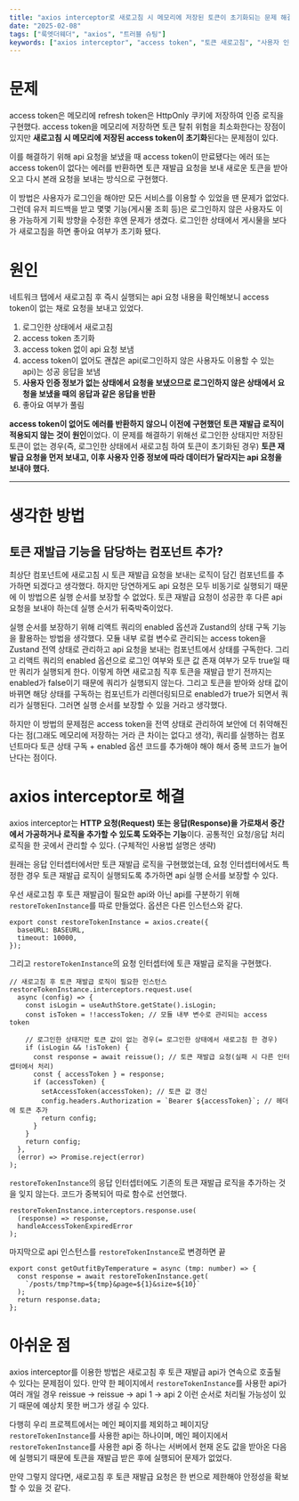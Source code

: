 ```yaml
---
title: "axios interceptor로 새로고침 시 메모리에 저장된 토큰이 초기화되는 문제 해결하기"
date: "2025-02-08"
tags: ["룩엣더웨더", "axios", "트러블 슈팅"]
keywords: ["axios interceptor", "access token", "토큰 새로고침", "사용자 인증"]
---
```


# 문제

access token은 메모리에 refresh token은 HttpOnly 쿠키에 저장하여 인증 로직을 구현했다. access token을 메모리에 저장하면 토큰 탈취 위험을 최소화한다는 장점이 있지만 **새로고침 시 메모리에 저장된 access token이 초기화**된다는 문제점이 있다.

이를 해결하기 위해 api 요청을 보냈을 때 access token이 만료됐다는 에러 또는 access token이 없다는 에러를 반환하면 토큰 재발급 요청을 보내 새로운 토큰을 받아오고 다시 본래 요청을 보내는 방식으로 구현했다.

이 방법은 사용자가 로그인을 해야만 모든 서비스를 이용할 수 있었을 땐 문제가 없었다. 그런데 유저 피드백을 받고 몇몇 기능(게시물 조회 등)은 로그인하지 않은 사용자도 이용 가능하게 기획 방향을 수정한 후엔 문제가 생겼다. 로그인한 상태에서 게시물을 보다가 새로고침을 하면 좋아요 여부가 초기화 됐다.

# 원인

네트워크 탭에서 새로고침 후 즉시 실행되는 api 요청 내용을 확인해보니 access token이 없는 채로 요청을 보내고 있었다.

1. 로그인한 상태에서 새로고침
2. access token 초기화
3. access token 없이 api 요청 보냄
4. access token이 없어도 괜찮은 api(로그인하지 않은 사용자도 이용할 수 있는 api)는 성공 응답을 보냄
5. **사용자 인증 정보가 없는 상태에서 요청을 보냈으므로 로그인하지 않은 상태에서 요청을 보냈을 때의 응답과 같은 응답을 반환**
6. 좋아요 여부가 풀림

**access token이 없어도 에러를 반환하지 않으니 이전에 구현했던 토큰 재발급 로직이 적용되지 않는 것이 원인**이었다. 이 문제를 해결하기 위해선 로그인한 상태지만 저장된 토큰이 없는 경우(즉, 로그인한 상태에서 새로고침 하여 토큰이 초기화된 경우) **토큰 재발급 요청을 먼저 보내고, 이후 사용자 인증 정보에 따라 데이터가 달라지는 api 요청을 보내야 했다.**

---

# 생각한 방법

## 토큰 재발급 기능을 담당하는 컴포넌트 추가?

최상단 컴포넌트에 새로고침 시 토큰 재발급 요청을 보내는 로직이 담긴 컴포넌트를 추가하면 되겠다고 생각했다. 하지만 당연하게도 api 요청은 모두 비동기로 실행되기 때문에 이 방법으론 실행 순서를 보장할 수 없었다. 토큰 재발급 요청이 성공한 후 다른 api 요청을 보내야 하는데 실행 순서가 뒤죽박죽이었다.

실행 순서를 보장하기 위해 리액트 쿼리의 enabled 옵션과 Zustand의 상태 구독 기능을 활용하는 방법을 생각했다. 모듈 내부 로컬 변수로 관리되는 access token을 Zustand 전역 상태로 관리하고 api 요청을 보내는 컴포넌트에서 상태를 구독한다. 그리고 리액트 쿼리의 enabled 옵션으로 로그인 여부와 토큰 값 존재 여부가 모두 true일 때만 쿼리가 실행되게 한다. 이렇게 하면 새로고침 직후 토큰을 재발급 받기 전까지는 enabled가 false이기 때문에 쿼리가 실행되지 않는다. 그리고 토큰을 받아와 상태 값이 바뀌면 해당 상태를 구독하는 컴포넌트가 리렌더링되므로 enabled가 true가 되면서 쿼리가 실행된다. 그러면 실행 순서를 보장할 수 있을 거라고 생각했다.

하지만 이 방법의 문제점은 access token을 전역 상태로 관리하여 보안에 더 취약해진다는 점(그래도 메모리에 저장하는 거라 큰 차이는 없다고 생각), 쿼리를 실행하는 컴포넌트마다 토큰 상태 구독 + enabled 옵션 코드를 추가해야 해야 해서 중복 코드가 늘어난다는 점이다.

# axios interceptor로 해결

axios interceptor는 **HTTP 요청(Request) 또는 응답(Response)을 가로채서 중간에서 가공하거나 로직을 추가할 수 있도록 도와주는 기능**이다. 공통적인 요청/응답 처리 로직을 한 곳에서 관리할 수 있다. (구체적인 사용법 설명은 생략)

원래는 응답 인터셉터에서만 토큰 재발급 로직을 구현했었는데, 요청 인터셉터에서도 특정한 경우 토큰 재발급 로직이 실행되도록 추가하면 api 실행 순서를 보장할 수 있다.

우선 새로고침 후 토큰 재발급이 필요한 api와 아닌 api를 구분하기 위해 `restoreTokenInstance`를 따로 만들었다. 옵션은 다른 인스턴스와 같다.

```tsx
export const restoreTokenInstance = axios.create({
  baseURL: BASEURL,
  timeout: 10000,
});
```

그리고 `restoreTokenInstance`의 요청 인터셉터에 토큰 재발급 로직을 구현했다.

```tsx
// 새로고침 후 토큰 재발급 로직이 필요한 인스턴스
restoreTokenInstance.interceptors.request.use(
  async (config) => {
    const isLogin = useAuthStore.getState().isLogin;
    const isToken = !!accessToken; // 모듈 내부 변수로 관리되는 access token

    // 로그인한 상태지만 토큰 값이 없는 경우(= 로그인한 상태에서 새로고침 한 경우)
    if (isLogin && !isToken) {
      const response = await reissue(); // 토큰 재발급 요청(실패 시 다른 인터셉터에서 처리)
      const { accessToken } = response;
      if (accessToken) {
        setAccessToken(accessToken); // 토큰 값 갱신
        config.headers.Authorization = `Bearer ${accessToken}`; // 헤더에 토큰 추가
        return config;
      }
    }
    return config;
  },
  (error) => Promise.reject(error)
);
```

`restoreTokenInstance`의 응답 인터셉터에도 기존의 토큰 재발급 로직을 추가하는 것을 잊지 않는다. 코드가 중복되어 따로 함수로 선언했다.

```tsx
restoreTokenInstance.interceptors.response.use(
  (response) => response,
  handleAccessTokenExpiredError
);
```

마지막으로 api 인스턴스를 `restoreTokenInstance`로 변경하면 끝

```tsx
export const getOutfitByTemperature = async (tmp: number) => {
  const response = await restoreTokenInstance.get(
    `/posts/tmp?tmp=${tmp}&page=${1}&size=${10}`
  );
  return response.data;
};
```

# 아쉬운 점

axios interceptor를 이용한 방법은 새로고침 후 토큰 재발급 api가 연속으로 호출될 수 있다는 문제점이 있다. 만약 한 페이지에서 `restoreTokenInstance`를 사용한 api가 여러 개일 경우 reissue → reissue → api 1 → api 2 이런 순서로 처리될 가능성이 있기 때문에 예상치 못한 버그가 생길 수 있다.

다행히 우리 프로젝트에서는 메인 페이지를 제외하고 페이지당 `restoreTokenInstance`를 사용한 api는 하나이며, 메인 페이지에서 `restoreTokenInstance`를 사용한 api 중 하나는 서버에서 현재 온도 값을 받아온 다음에 실행되기 때문에 토큰을 재발급 받은 후에 실행되어 문제가 없었다.

만약 그렇지 않다면, 새로고침 후 토큰 재발급 요청은 한 번으로 제한해야 안정성을 확보할 수 있을 것 같다.
